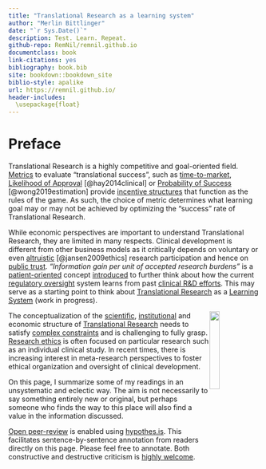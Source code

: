 ```yaml
---
title: "Translational Research as a learning system"
author: "Merlin Bittlinger"
date: "`r Sys.Date()`"
description: Test. Learn. Repeat.
github-repo: RemNil/remnil.github.io
documentclass: book
link-citations: yes
bibliography: book.bib
site: bookdown::bookdown_site
biblio-style: apalike
url: https://remnil.github.io/
header-includes:
  \usepackage{float}
---
```


# Preface {-}
Translational Research is a highly competitive and goal-oriented field. [Metrics](https://en.wikipedia.org/wiki/Performance_indicator) to evaluate "translational success", such as [time-to-market](https://en.wikipedia.org/wiki/Time_to_market), [Likelihood of Approval](https://www.nature.com/articles/nbt.2786) [@hay2014clinical] or [Probability of Success](https://academic.oup.com/biostatistics/article/20/2/273/4817524) [@wong2019estimation]  provide  [incentive structures](https://en.wikipedia.org/wiki/Incentive) that function as the rules of the game. As such, the choice of metric determines what learning goal may or may not be achieved by optimizing the "success" rate of Translational Research. 

While economic perspectives are important to understand Translational Research, they are limited in many respects. Clinical development is different from other business models as it critically depends on voluntary or even [altruistic](https://onlinelibrary.wiley.com/doi/abs/10.1353/hcr.0.0164) [@jansen2009ethics] research participation and hence on [public trust](https://academic.oup.com/bjps/advance-article-abstract/doi/10.1093/bjps/axz023/5524669?redirectedFrom=fulltext). *"Information gain per unit of accepted research burdens"* is a [patient-oriented](https://en.wikipedia.org/wiki/Patient-centered_outcomes) concept [introduced](https://www.youtube.com/watch?v=5ECTE0gbwFU=0m52s) to further think about how the current [regulatory oversight](https://www.ich.org/) system learns from past [clinical R&D efforts](https://www.ema.europa.eu/en/human-regulatory/research-development). This may serve as a starting point to think about [Translational Research](https://en.wikipedia.org/wiki/Translational_research) as a [Learning System](https://remnil.github.io/TestLearnRepeat/learning.html) (work in progress). 

![](https://media.giphy.com/media/4TgrpouKssdiNzeax5/giphy.gif){style="float: right; top: 0; right: 0; width: 20%;"}

The conceptualization of the [scientific](https://www.ncbi.nlm.nih.gov/books/NBK92015/), [institutional](https://www.youtube.com/watch?v=U_6ear-yORE) and economic structure of [Translational Research](https://en.wikipedia.org/wiki/Translational_research) needs to satisfy [complex constraints](https://sistemas.colmex.mx/Reportes/LACEALAMES/LACEA-LAMES2019_paper_106.pdf) and is challenging to fully grasp. [Research ethics](https://cioms.ch/shop/product/international-ethical-guidelines-for-health-related-research-involving-humans/) is often focused on particular research such as an individual clinical study. In recent times, there is increasing interest in meta-research perspectives to foster ethical organization and oversight of clinical development. 


On this page, I summarize some of my readings in an unsystematic and eclectic way. The aim is not necessarily to say something entirely new or original, but perhaps someone who finds the way to this place will also find a value in the information discussed.

[Open peer-review](http://www.openreviewtoolkit.org/) is enabled using [hypothes.is](https://web.hypothes.is/). This facilitates sentence-by-sentence annotation from readers directly on this page. Please feel free to annotate. Both constructive and destructive criticism is [highly welcome](http://www.youtube.com/watch?v=ztmvtKLuR7I&t=10m48s).
